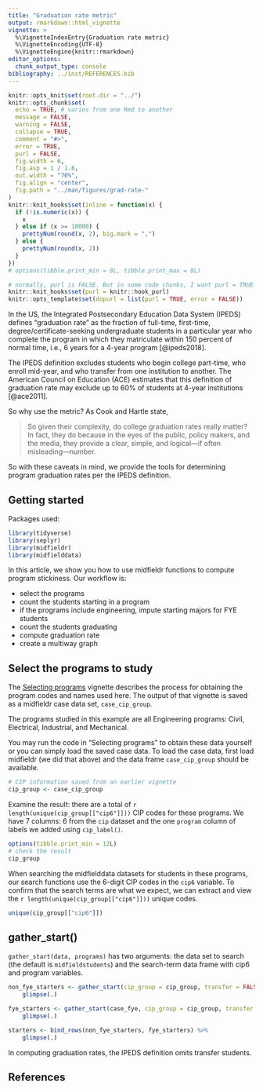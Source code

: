 ```yaml
---
title: "Graduation rate metric"
output: rmarkdown::html_vignette
vignette: >
  %\VignetteIndexEntry{Graduation rate metric}
  %\VignetteEncoding{UTF-8}
  %\VignetteEngine{knitr::rmarkdown}
editor_options: 
  chunk_output_type: console
bibliography: ../inst/REFERENCES.bib
---
```


```r
knitr::opts_knit$set(root.dir = "../")
knitr::opts_chunk$set(
  echo = TRUE, # varies from one Rmd to another
  message = FALSE,
  warning = FALSE,
  collapse = TRUE,
  comment = "#>",
  error = TRUE,
  purl = FALSE,
  fig.width = 6,
  fig.asp = 1 / 1.6,
  out.width = "70%",
  fig.align = "center",
  fig.path = "../man/figures/grad-rate-"
)
knitr::knit_hooks$set(inline = function(x) {
  if (!is.numeric(x)) {
    x
  } else if (x >= 10000) {
    prettyNum(round(x, 2), big.mark = ",")
  } else {
    prettyNum(round(x, 2))
  }
})
# options(tibble.print_min = 8L, tibble.print_max = 8L)

# normally, purl is FALSE. But in some code chunks, I want purl = TRUE so that the code in the vignette is executed to pass R CMD check. These next few lines set that up. In the code chunk header, add opts.label = 'dopurl'
knitr::knit_hooks$set(purl = knitr::hook_purl)
knitr::opts_template$set(dopurl = list(purl = TRUE, error = FALSE))
```

In the US, the Integrated Postsecondary Education Data System (IPEDS) defines "graduation rate" as the fraction of full-time, first-time, degree/certificate-seeking undergraduate students in a particular year who complete the program in which they matriculate within 150 percent of normal time, i.e., 6 years for a 4-year program [@ipeds2018]. 

The IPEDS definition excludes students who begin college part-time, who enroll mid-year, and who transfer from one institution to another. The American Council on Education (ACE) estimates that this definition of graduation  rate may exclude up to 60% of students at 4-year institutions [@ace2011]. 

So why use the metric? As Cook and Hartle state, 

> So given their complexity, do college graduation rates really matter? In fact, they do because in the eyes of the public, policy makers, and the media, they provide a clear, simple, and logical---if often misleading---number.

So with these caveats in mind, we provide the tools for determining  program graduation rates per the IPEDS definition. 

## Getting started 

Packages used: 

```r
library(tidyverse)
library(seplyr)
library(midfieldr)
library(midfielddata)
```

In this article, we show you how to use midfieldr functions to compute program stickiness. Our workflow is: 

- select the programs 
- count the students starting in a program
- if the programs include engineering, impute starting majors for FYE students 
- count the students graduating  
- compute graduation rate 
- create a multiway graph 


## Select the programs to study

The [Selecting programs](selecting_programs.html) vignette describes the  process for obtaining the program codes and names used here. The output of that vignette is saved as a midfieldr case data set, `case_cip_group`.

The programs studied in this example are all Engineering programs: Civil, Electrical, Industrial, and Mechanical. 

You may run the code in "Selecting programs" to obtain these data yourself or you can simply load the saved case data. To load the case data, first load midfieldr (we did that above) and the data frame `case_cip_group` should be available. 

```r
# CIP information saved from an earlier vignette
cip_group <- case_cip_group 
```

Examine the result: there are a total of `r length(unique(cip_group[["cip6"]]))` CIP codes for these programs. We have 7 columns: 6 from the `cip` dataset and the one `program` column of labels we added using `cip_label()`. 

```r
options(tibble.print_min = 12L)
# check the result
cip_group
```

When searching the midfielddata datasets for students in these programs, our search functions use the 6-digit CIP codes in the `cip6` variable. To confirm that the search terms are what we expect, we can extract and view the `r length(unique(cip_group[["cip6"]]))` unique codes. 

```r
unique(cip_group[["cip6"]])
```

## gather_start()  

`gather_start(data, programs)` has two arguments: the data set to search (the default is `midfieldstudents`) and the search-term data frame with cip6 and program variables. 

```r
non_fye_starters <- gather_start(cip_group = cip_group, transfer = FALSE) %>% 
	glimpse(.)

fye_starters <- gather_start(case_fye, cip_group = cip_group, transfer = TRUE) %>% 
	glimpse(.)

starters <- bind_rows(non_fye_starters, fye_starters) %>% 
	glimpse(.)
```

In computing graduation rates, the IPEDS definition omits transfer students. 


## References
